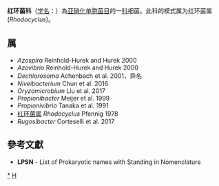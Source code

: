 {{Automatic taxobox
| taxon = Rhodocyclaceae
| authority = Garrity et al., 2006
| type genus = 红环菌属<br>''Rhodocyclus''
| type genus authority = Pfennig, 1978
}}
'''红环菌科'''（[[学名|学名]]：{{lang|la|''Rhodocyclaceae''}}）為[[亚硝化单胞菌目|亚硝化单胞菌目]]的一[[科|科]]细菌。此科的模式属为红环菌属(''Rhodocyclus'')。

==属==
* ''Azospira'' Reinhold-Hurek and Hurek 2000
* ''Azovibrio'' Reinhold-Hurek and Hurek 2000
* ''Dechlorosoma'' Achenbach et al. 2001，异名
* ''Niveibacterium'' Chun et al. 2016
* ''Oryzomicrobium'' Liu et al. 2017
* ''Propionibacter'' Meijer et al. 1999
* ''Propionivibrio'' Tanaka et al. 1991
* [[红环菌属|红环菌属]] ''Rhodocyclus'' Pfennig 1978
* ''Rugosibacter'' Corteselli et al. 2017

==參考文獻==
{{reflist}}
* '''LPSN''' - List of Prokaryotic names with Standing in Nomenclature

{{taxonbar}}

[[Category:_红环菌科|*]]
[[Category:2006年描述的分类群|H]]